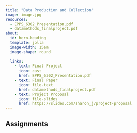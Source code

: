 ---
title: "Data Production and Collection"
image: image.jpg
resources:
  - EPPS_6302_Presentation.pdf
  - datamethods_finalproject.pdf
about: 
  id: hero-heading
  template: jolla
  image-width: 15em
  image-shape: round
  
  links: 
    - text: Final Project
      icon: cast
      href: EPPS_6302_Presentation.pdf
    - text: Final Paper
      icon: file-text
      href: datamethods_finalproject.pdf
    - text: Project Proposal
      icon: file-slides
      href: https://slides.com/sharon_j/project-proposal
---

::: {#hero-heading}
:::

## Assignments

